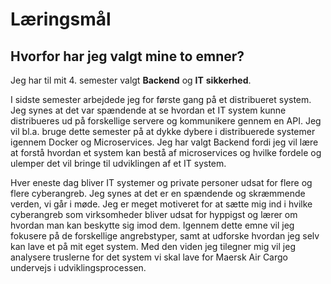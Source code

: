 # Læringsmål 
## Hvorfor har jeg valgt mine to emner?

Jeg har til mit 4\. semester valgt **Backend** og **IT** **sikkerhed**. 

I sidste semester arbejdede jeg for første gang på et distribueret system. Jeg synes at det var spændende at se hvordan et IT system kunne distribueres ud på forskellige servere og kommunikere gennem en API. Jeg vil bl.a. bruge dette semester på at dykke dybere i distribuerede systemer igennem Docker og Microservices. Jeg har valgt Backend fordi jeg vil lære at forstå hvordan et system kan bestå af microservices og hvilke fordele og ulemper det vil bringe til udviklingen af et IT system.

Hver eneste dag bliver IT systemer og private personer udsat for flere og flere cyberangreb. Jeg synes at det er en spændende og skræmmende verden, vi går i møde. Jeg er meget motiveret for at sætte mig ind i hvilke cyberangreb som virksomheder bliver udsat for hyppigst og lærer om hvordan man kan beskytte sig imod dem. Igennem dette emne vil jeg fokusere på de forskellige angrebstyper, samt at udforske hvordan jeg selv kan lave et på mit eget system. Med den viden jeg tilegner mig vil jeg analysere truslerne for det system vi skal lave for Maersk Air Cargo undervejs i udviklingsprocessen.